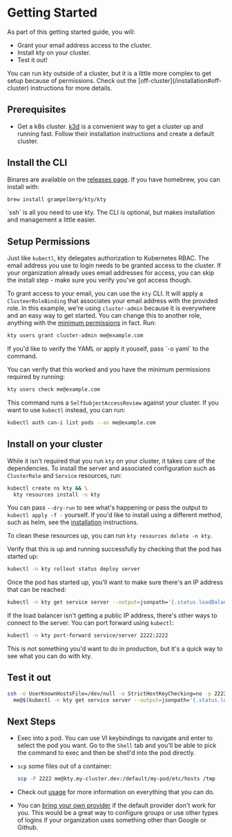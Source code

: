 
# Getting Started

As part of this getting started guide, you will:

- Grant your email address access to the cluster.
- Install kty on your cluster.
- Test it out!

<Callout type="info">
  You can run kty outside of a cluster, but it is a little more complex to get
  setup because of permissions. Check out the
  [off-cluster](/installation#off-cluster) instructions for more details.
</Callout>

## Prerequisites

- Get a k8s cluster. [k3d][k3d] is a convenient way to get a cluster up and
  running fast. Follow their installation instructions and create a default
  cluster.

## Install the CLI

Binares are available on the [releases page][cli-download]. If you have
homebrew, you can install with:

```bash
brew install grampelberg/kty/kty
```

<Callout type="info">
  `ssh` is all you need to use kty. The CLI is optional, but makes installation
  and management a little easier.
</Callout>

## Setup Permissions

Just like `kubectl`, kty delegates authorization to Kubernetes RBAC. The email
address you use to login needs to be granted access to the cluster. If your
organization already uses email addresses for access, you can skip the install
step - make sure you verify you've got access though.

To grant access to your email, you can use the `kty` CLI. It will apply a
`ClusteerRoleBinding` that associates your email address with the provided role.
In this example, we're using `cluster-admin` because it is everywhere and an
easy way to get started. You can change this to another role, anything with the
[minimum permissions](/architecture/access-control#authorization) in fact. Run:

```bash
kty users grant cluster-admin me@example.com
```

<Callout type="info">
  If you'd like to verify the YAML or apply it youself, pass `-o yaml` to the
  command.
</Callout>

You can verify that this worked and you have the minimum permissions required by
running:

```bash
kty users check me@example.com
```

This command runs a `SelfSubjectAccessReview` against your cluster. If you want
to use `kubectl` instead, you can run:

```bash
kubectl auth can-i list pods --as me@example.com
```

## Install on your cluster

While it isn't required that you run `kty` on your cluster, it takes care of the
dependencies. To install the server and associated configuration such as
`ClusterRole` and `Service` resources, run:

```bash
kubectl create ns kty && \
  kty resources install -n kty
```

<Callout type="info">

You can pass `--dry-run` to see what's happening or pass the output to
`kubectl apply -f -` yourself. If you'd like to install using a different
method, such as helm, see the [installation](/installation) instructions.

To clean these resources up, you can run `kty resources delete -n kty`.

</Callout>

Verify that this is up and running successfully by checking that the pod has
started up:

```bash
kubectl -n kty rollout status deploy server
```

Once the pod has started up, you'll want to make sure there's an IP address that
can be reached:

```bash
kubectl -n kty get service server --output=jsonpath='{.status.loadBalancer.ingress[0].ip}'
```

<Callout type="warning">

If the load balancer isn't getting a public IP address, there's other ways to
connect to the server. You can port forward using `kubectl`:

```bash
kubectl -n kty port-forward service/server 2222:2222
```

This is not something you'd want to do in production, but it's a quick way to
see what you can do with kty.

</Callout>

## Test it out

```bash
ssh -o UserKnownHostsFile=/dev/null -o StrictHostKeyChecking=no -p 2222 \
  me@$(kubectl -n kty get service server --output=jsonpath='{.status.loadBalancer.ingress[0].ip}')
```

## Next Steps

- Exec into a pod. You can use VI keybindings to navigate and enter to select
  the pod you want. Go to the `Shell` tab and you'll be able to pick the command
  to exec and then be shell'd into the pod directly.

- `scp` some files out of a container:

  ```bash
  scp -P 2222 me@kty.my-cluster.dev:/default/my-pod/etc/hosts /tmp
  ```

- Check out [usage](/usage) for more information on everything that you can do.

- You can [bring your own provider](/installation#bring-your-own-provider) if
  the default provider don't work for you. This would be a great way to
  configure groups or use other types of logins if your organization uses
  something other than Google or Github.

[cli-download]: https://github.com/grampelberg/kty/releases
[k3d]: https://k3d.io
